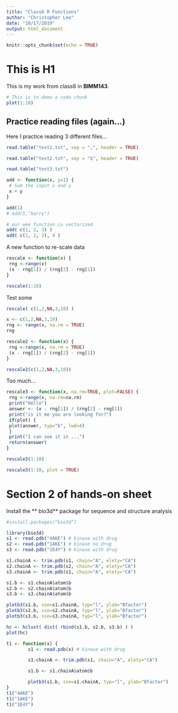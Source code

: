 ```yaml
---
title: "Class6 R Functions"
author: "Christopher Lee"
date: "10/17/2019"
output: html_document
---
```


```r
knitr::opts_chunk$set(echo = TRUE)
```

# This is H1
This is my work from class6 in **BIMM143**.

```r
# This is to demo a code chunk
plot(1:10)
```


## Practice reading files (again...)

Here I practice reading 3 different files...

```r
read.table("test1.txt", sep = ",", header = TRUE)
```

```r
read.table("test2.txt", sep = "$", header = TRUE)
```

```r
read.table("test3.txt")
```

```r
add <- function(x, y=1) {
 # Sum the input x and y
 x + y
}
```

```r
add(1)
# add(5,"barry")

# our wee function is vectorized
add( c(1, 2, 3) )
add( c(1, 2, 3), 4 )
```




A new function to re-scale data
```r
rescale <- function(x) {
 rng <-range(x)
 (x - rng[1]) / (rng[2] - rng[1])
}
```

```r
rescale(1:10)
```


Test some
```r
rescale( c(1,2,NA,3,10) )

```



```r
x <- c(1,2,NA,3,10)
rng <- range(x, na.rm = TRUE)
rng 
```

```r
rescale2 <- function(x) {
 rng <-range(x, na.rm = TRUE)
 (x - rng[1]) / (rng[2] - rng[1])
}
```

```r
rescale2(c(1,2,NA,3,10))
```

Too much...

```r
rescale3 <- function(x, na.rm=TRUE, plot=FALSE) {
 rng <-range(x, na.rm=na.rm)
 print("Hello")
 answer <- (x - rng[1]) / (rng[2] - rng[1])
 print("is it me you are looking for?")
 if(plot) {
 plot(answer, typ="b", lwd=4)
 }
 print("I can see it in ...")
 return(answer)
}

```

```r
rescale3(1:10)
```







```r
rescale3(1:10, plot = TRUE)
```



# Section 2 of hands-on sheet


Install the ** bio3d** package for sequence and structure analysis
```r
#install.packages(“bio3d”)
```


```r
library(bio3d)
s1 <- read.pdb("4AKE") # kinase with drug
s2 <- read.pdb("1AKE") # kinase no drug
s3 <- read.pdb("1E4Y") # kinase with drug

s1.chainA <- trim.pdb(s1, chain="A", elety="CA")
s2.chainA <- trim.pdb(s2, chain="A", elety="CA")
s3.chainA <- trim.pdb(s1, chain="A", elety="CA")

s1.b <- s1.chainA$atom$b
s2.b <- s2.chainA$atom$b
s3.b <- s3.chainA$atom$b

plotb3(s1.b, sse=s1.chainA, typ="l", ylab="Bfactor")
plotb3(s2.b, sse=s2.chainA, typ="l", ylab="Bfactor")
plotb3(s3.b, sse=s3.chainA, typ="l", ylab="Bfactor")

```
```r
hc <- hclust( dist( rbind(s1.b, s2.b, s3.b) ) )
plot(hc)
```

```r
t1 <- function(x) {
        s1 <- read.pdb(x) # kinase with drug

        s1.chainA <- trim.pdb(s1, chain="A", elety="CA")

        s1.b <- s1.chainA$atom$b

        plotb3(s1.b, sse=s1.chainA, typ="l", ylab="Bfactor")
}
t1("4AKE")
t1("1AKE")
t1("1E4Y")
```




